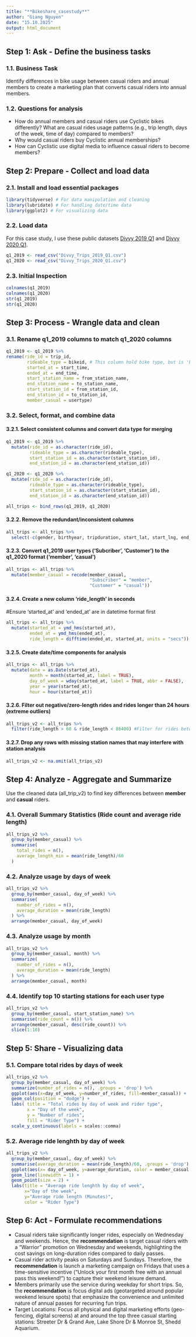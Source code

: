 ```yaml
---
title: "**Bikeshare_casestudy**"
author: "Giang Nguyen"
date: "15.10.2025"
output: html_document
---
```


## Step 1: Ask - Define the business tasks
### 1.1. Business Task

Identify differences in bike usage between casual riders and annual members to create a marketing plan that converts casual riders into annual members.

### 1.2. Questions for analysis

* How do annual members and casual riders use Cyclistic bikes differently? What are casual rides usage patterns (e.g., trip length, days of the week, time of day) compared to members?
* Why would casual riders buy Cyclistic annual memberships?
* How can Cyclistic use digital media to influence casual riders to become members?

## Step 2: Prepare - Collect and load data

### 2.1. Install and load essential packages

```r
library(tidyverse) # For data manipulation and cleaning
library(lubridate) # For handling date/time data
library(ggplot2) # For visualizing data
```

### 2.2. Load data

For this case study, I use these public datasets [Divvy 2019 Q1](https://docs.google.com/spreadsheets/d/1uCTsHlZLm4L7-ueaSLwDg0ut3BP_V4mKDo2IMpaXrk4/template/preview?resourcekey=0-dQAUjAu2UUCsLEQQt20PDA#gid=1797029090) and [Divvy 2020 Q1](https://docs.google.com/spreadsheets/d/179QVLO_yu5BJEKFVZShsKag74ZaUYIF6FevLYzs3hRc/template/preview#gid=640449855).

```r
q1_2019 <- read_csv("Divvy_Trips_2019_Q1.csv")
q1_2020 <- read_csv("Divvy_Trips_2020_Q1.csv")
```

### 2.3. Initial Inspection

```r
colnames(q1_2019)
colnames(q1_2020)
str(q1_2019)
str(q1_2020)
```

## Step 3: Process - Wrangle data and clean

### 3.1. Rename q1_2019 columns to match q1_2020 columns

```r
q1_2019 <- q1_2019 %>% 
rename(ride_id = trip_id,
        rideable_type = bikeid, # This column hold bike type, but is 'bikeid' in q1_2019
        started_at = start_time,
        ended_at = end_time,
        start_station_name = from_station_name,
        end_station_name = to_station_name,
        start_station_id = from_station_id,
        end_station_id = to_station_id,
        member_casual = usertype)
```
        
### 3.2. Select, format, and combine data
#### 3.2.1. Select consistent columns and convert data type for merging

```r
q1_2019 <- q1_2019 %>%
  mutate(ride_id = as.character(ride_id),
         rideable_type = as.character(rideable_type),
         start_station_id = as.character(start_station_id),
         end_station_id = as.character(end_station_id)) 

q1_2020 <- q1_2020 %>%
  mutate(ride_id = as.character(ride_id),
         rideable_type = as.character(rideable_type),
         start_station_id = as.character(start_station_id),
         end_station_id = as.character(end_station_id))
```

```r
all_trips <- bind_rows(q1_2019, q1_2020)
```

#### 3.2.2. Remove the redundant/inconsistent columns

```r
all_trips <- all_trips %>% 
  select(-c(gender, birthyear, tripduration, start_lat, start_lng, end_lat, end_lng))
```
  
#### 3.2.3. Convert q1_2019 user types ('Subcriber', 'Customer') to the q1_2020 format ('member', 'casual')

```r
all_trips <- all_trips %>% 
  mutate(member_casual = recode(member_casual,
                                "Subscriber" = "member",
                                "Customer" = "casual"))
```

                                
#### 3.2.4. Create a new column 'ride_length' in seconds
#Ensure 'started_at' and 'ended_at' are in datetime format first

```r
all_trips <- all_trips %>% 
  mutate(started_at = ymd_hms(started_at),
         ended_at = ymd_hms(ended_at),
         ride_length = difftime(ended_at, started_at, units = "secs"))
```

#### 3.2.5. Create date/time components for analysis

```r
all_trips <- all_trips %>% 
  mutate(date = as.Date(started_at),
         month = month(started_at, label = TRUE),
         day_of_week = wday(started_at, label = TRUE, abbr = FALSE),
         year = year(started_at),
         hour = hour(started_at))
```
         
#### 3.2.6. Filter out negative/zero-length rides and rides longer than 24 hours (extreme outliers)

```r
all_trips_v2 <- all_trips %>% 
  filter(ride_length > 60 & ride_length < 86400) #Filter for rides between 60s and 24 hours
```

#### 3.2.7. Drop any rows with missing station names that may interfere with station analysis

```r
all_trips_v2 <- na.omit(all_trips_v2)
```

## Step 4: Analyze - Aggregate and Summarize

Use the cleaned data (all_trip_v2) to find key differences between **member** and **casual** riders.

### 4.1. Overall Summary Statistics (Ride count and average ride length)

```r
all_trips_v2 %>% 
  group_by(member_casual) %>% 
  summarise(
    total_rides = n(),
    average_length_min = mean(ride_length)/60
  )
```

### 4.2. Analyze usage by days of week

```r
all_trips_v2 %>% 
  group_by(member_casual, day_of_week) %>% 
  summarise(
    number_of_rides = n(),
    average_duration = mean(ride_length)
  ) %>% 
  arrange(member_casual, day_of_week)

```

### 4.3. Analyze usage by month

```r
all_trips_v2 %>% 
  group_by(member_casual, month) %>% 
  summarize(
    number_of_rides = n(),
    average_duration = mean(ride_length)
  ) %>% 
  arrange(member_casual, month)
```
### 4.4. Identify top 10 starting stations for each user type

```r
all_trips_v2 %>% 
  group_by(member_casual, start_station_name) %>% 
  summarise(ride_count = n()) %>% 
  arrange(member_casual, desc(ride_count)) %>% 
  slice(1:10)
```

## Step 5: Share - Visualizing data
### 5.1. Compare total rides by days of week

```r
all_trips_v2 %>% 
  group_by(member_casual, day_of_week) %>% 
  summarize(number_of_rides = n(), .groups = 'drop') %>% 
  ggplot(aes(x=day_of_week, y=number_of_rides, fill=member_casual)) +
  geom_col(position = "dodge") +
  labs( title = "Total rides by day of week and rider type",
        x = "Day of the week",
        y = "Number of rides",
        fill = "Rider Type") +
  scale_y_continuous(labels = scales::comma)
```
### 5.2. Average ride lenghth by day of week

```r
all_trips_v2 %>% 
  group_by(member_casual, day_of_week) %>% 
  summarise(average_duration = mean(ride_length)/60, .groups = 'drop') %>% 
  ggplot(aes(x= day_of_week, y=average_duration, color = member_casual, group =member_casual)) +
  geom_line(linewidth = 1) +
  geom_point(size = 2) +
  labs(title = "Average ride lenghth by day of week",
       x="Day of the week",
       y="Average ride length (Minutes)",
       color = "Rider Type")
```

## Step 6: Act - Formulate recommendations

* Casual riders take significantly longer rides, especially on Wednesday and weekends. Hence, the **recommendation** is target casual riders with a "Warrior" promotion on Wednesday and weekends, highlighting the cost savings on long-duration rides compared to daily passes.
* Casual rider activity peaks on Saturdays and Sundays. Therefore, the **recommendation** is launch a marketing campaign on Fridays that uses a time-sensitive incentive ("Unlock your first month free with an annual pass this weekend!") to capture their weekend leisure demand.
* Members primarily use the service during weekday for short trips. So, the **recommendation** is focus digital ads (geotargeted around popular weekend leisure spots) that emphasize the convenience and unlimited nature of annual passes for recurring fun trips.
* Target Locations: Focus all physical and digital marketing efforts (geo-fencing, digital screens) at and around the top three casual starting stations: Streeter Dr & Grand Ave, Lake Shore Dr & Monroe St, Shedd Aquarium.